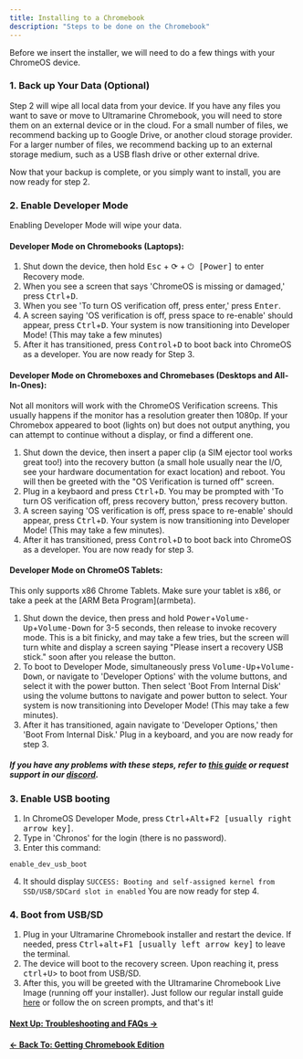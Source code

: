 ```yaml
---
title: Installing to a Chromebook
description: "Steps to be done on the Chromebook"
---
```



Before we insert the installer, we will need to do a few things with your ChromeOS device.

### 1. Back up Your Data (Optional)

Step 2 will wipe all local data from your device. If you have any files you want to save or move to Ultramarine Chromebook, you will need to store them on an external device or in the cloud. For a small number of files, we recommend backing up to Google Drive, or another cloud storage provider. For a larger number of files, we recommend backing up to an external storage medium, such as a USB flash drive or other external drive.

Now that your backup is complete, or you simply want to install, you are now ready for step 2.

### 2. Enable Developer Mode

<Alert type="warning">Enabling Developer Mode will wipe your data.</Alert>

#### Developer Mode on Chromebooks (Laptops):

1. Shut down the device, then hold <kbd>Esc</kbd> + <kbd>⟳</kbd> + <kbd>⏻ [Power]</kbd> to enter Recovery mode.
2. When you see a screen that says 'ChromeOS is missing or damaged,' press <kbd>Ctrl</kbd>+<kbd>D</kbd>.
3. When you see 'To turn OS verification off, press enter,' press <kbd>Enter</kbd>.
4. A screen saying 'OS verification is off, press space to re-enable' should appear, press <kbd>Ctrl</kbd>+<kbd>D</kbd>.
   Your system is now transitioning into Developer Mode! (This may take a few minutes)
5. After it has transitioned, press <kbd>Control</kbd>+<kbd>D</kbd> to boot back into ChromeOS as a developer. You are now ready for Step 3.

#### Developer Mode on Chromeboxes and Chromebases (Desktops and All-In-Ones):

<Alert type="warning">
  Not all monitors will work with the ChromeOS Verification screens. This
  usually happens if the monitor has a resolution greater then 1080p. If your
  Chromebox appeared to boot (lights on) but does not output anything, you can
  attempt to continue without a display, or find a different one.
</Alert>

1.  Shut down the device, then insert a paper clip (a SIM ejector tool works great too!) into the recovery button (a small hole usually near the I/O, see your hardware documentation for exact location) and reboot. You will then be greeted with the "OS Verification is turned off" screen.
2.  Plug in a keybaord and press <kbd>Ctrl</kbd>+<kbd>D</kbd>. You may be prompted with 'To turn OS verification off, press recovery button,' press recovery button.
3.  A screen saying 'OS verification is off, press space to re-enable' should appear, press <kbd>Ctrl</kbd>+<kbd>D</kbd>.
    Your system is now transitioning into Developer Mode! (This may take a few minutes).
4.  After it has transitioned, press <kbd>Control</kbd>+<kbd>D</kbd> to boot back into ChromeOS as a developer. You are now ready for step 3.

#### Developer Mode on ChromeOS Tablets:

<Alert type="info">
  This only supports x86 Chrome Tablets. Make sure your tablet is x86, or take a
  peek at the [ARM Beta Program](armbeta).
</Alert>

1.  Shut down the device, then press and hold <kbd>Power</kbd>+<kbd>Volume-Up</kbd>+<kbd>Volume-Down</kbd> for 3-5 seconds, then release to invoke recovery mode. This is a bit finicky, and may take a few tries, but the screen will turn white and display a screen saying "Please insert a recovery USB stick." soon after you release the button.
2.  To boot to Developer Mode, simultaneously press <kbd>Volume-Up</kbd>+<kbd>Volume-Down</kbd>, or navigate to 'Developer Options' with the volume buttons, and select it with the power button. Then select 'Boot From Internal Disk' using the volume buttons to navigate and power button to select.
    Your system is now transitioning into Developer Mode! (This may take a few minutes).
3.  After it has transitioned, again navigate to 'Developer Options,' then 'Boot From Internal Disk.' Plug in a keyboard, and you are now ready for step 3.

##### If you have any problems with these steps, refer to [this guide](https://chromium.googlesource.com/chromiumos/docs/+/main/debug_buttons.md#Firmware-Keyboard-Interface) or request support in our [discord](https://discord.com/invite/5fdPuxTg5Q).

### 3. Enable USB booting

1. In ChromeOS Developer Mode, press <kbd>Ctrl</kbd>+<kbd>Alt</kbd>+<kbd>F2 [usually right arrow key]</kbd>.
2. Type in 'Chronos' for the login (there is no password).
3. Enter this command:

```
enable_dev_usb_boot
```

4. It should display `SUCCESS: Booting and self-assigned kernel from SSD/USB/SDCard slot in enabled` You are now ready for step 4.

### 4. Boot from USB/SD

1. Plug in your Ultramarine Chromebook installer and restart the device. If needed, press <kbd>Ctrl</kbd>+<kbd>alt</kbd>+<kbd>F1 [usually left arrow key]</kbd> to leave the terminal.
2. The device will boot to the recovery screen. Upon reaching it, press <kbd>ctrl</kbd>+<kbd>U</kbd>> to boot from USB/SD.
3. After this, you will be greeted with the Ultramarine Chromebook Live Image (running off your installer). Just follow our regular install guide [here](https://wiki.ultramarine-linux.org/en/installation/installation/) or follow the on screen prompts, and that's it!

#### [Next Up: Troubleshooting and FAQs →](faq-and-troubleshooting)

#### [← Back To: Getting Chromebook Edition](getting)
